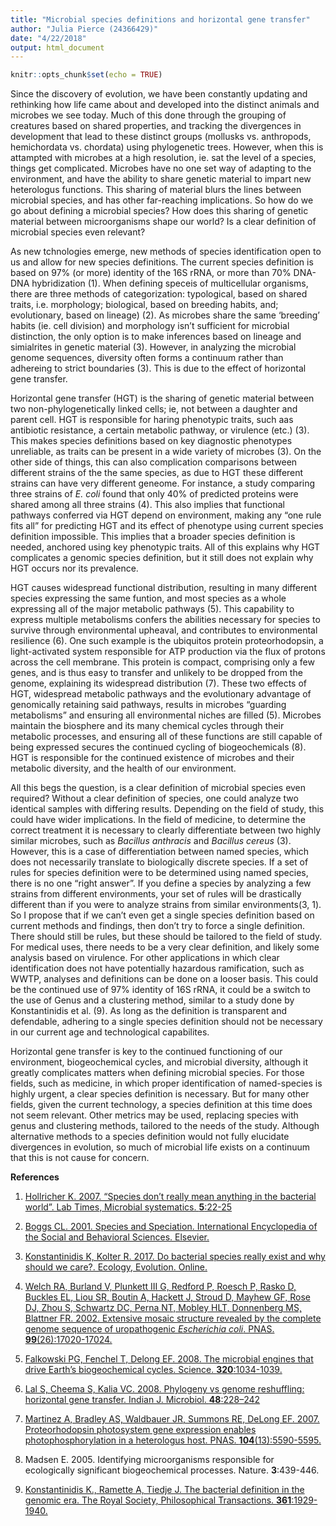 ```yaml
---
title: "Microbial species definitions and horizontal gene transfer"
author: "Julia Pierce (24366429)"
date: "4/22/2018"
output: html_document
---
```


```r
knitr::opts_chunk$set(echo = TRUE)
```
Since the discovery of evolution, we have been constantly updating and rethinking how life came about and developed into the distinct animals and microbes we see today. Much of this done through the grouping of creatures based on shared properties, and tracking the divergences in development that lead to these distinct groups (mollusks vs. anthropods, hemichordata vs. chordata) using phylogenetic trees. However, when this is attampted with microbes at a high resolution, ie. sat the level of a species, things get complicated. Microbes have no one set way of adapting to the environment, and have the ability to share genetic material to impart new heterologus functions. This sharing of material blurs the lines between microbial species, and has other far-reaching implications. So how do we go about defining a microbial species? How does this sharing of genetic material between microorganisms shape our world? Is a clear definition of microbial species even relevant? 

As new tchnologies emerge, new methods of species identification open to us and allow for new species definitions. The current species definition is based on 97% (or more) identity of the 16S rRNA, or more than 70% DNA-DNA hybridization (1). When defining speceis of multicellular organisms, there are three methods of categorization: typological, based on shared traits, i.e. morphology; biological, based on breeding habits, and; evolutionary, based on lineage) (2). As microbes share the same 'breeding' habits (ie. cell division) and morphology isn't sufficient for microbial distinction, the only option is to make inferences based on lineage and simialrites in genetic material (3). However, in analyzing the microbial genome sequences, diversity often forms a continuum rather than adhereing to strict boundaries (3). This is due to the effect of horizontal gene transfer.

Horizontal gene transfer (HGT) is the sharing of genetic material between two non-phylogenetically linked cells; ie, not between a daughter and parent cell. HGT is responsible for haring phenotypic traits, such aas antibiotic resistance, a certain metabolic pathway, or virulence (etc.) (3). This makes species definitions based on key diagnostic phenotypes unreliable, as traits can be present in a wide variety of microbes (3). On the other side of things, this can also complication comparisons between different strains of the the same species, as due to HGT these different strains can have very different geneome. For instance, a study comparing three strains of *E. coli* found that only 40% of predicted proteins were shared among all three strains (4). This also implies that functional pathways conferred via HGT depend on environment, making any "one rule fits all" for predicting HGT and its effect of phenotype using current species definition impossible. This implies that a broader species definition is needed, anchored using key phenotypic traits. All of this explains why HGT complicates a genomic species definition, but it still does not explain why HGT occurs nor its prevalence. 

HGT causes widespread functional distribution, resulting in many different species expressing the same funtion, and most species as a whole expressing all of the major metabolic pathways (5). This capability to express multiple metabolisms confers the abilities necessary for species to survive through environmental upheaval, and contributes to environmental resilience (6). One such example is the ubiquitos protein proteorhodopsin, a light-activated system responsible for ATP production via the flux of protons across the cell membrane. This protein is compact, comprising only a few genes, and is thus easy to transfer and unlikely to be dropped from the genome, explaining its widespread distribution (7). These two effects of HGT, widespread metabolic pathways and the evolutionary advantage of genomically retaining said pathways, results in microbes "guarding metabolisms" and ensuring all environmental niches are filled (5). Microbes maintain the biosphere and its many chemical cycles through their metabolic processes, and ensuring all of these functions are still capable of being expressed secures the continued cycling of biogeochemicals (8). HGT is responsible for the continued existence of microbes and their metabolic diversity, and the health of our environment.

All this begs the question, is a clear definition of microbial species even required? Without a clear definition of species, one could analyze two identical samples with differing results. Depending on the field of study, this could have wider implications. In the field of medicine, to determine the correct treatment it is necessary to clearly differentiate between two highly similar microbes, such as *Bacillus anthracis* and *Bacillus cereus* (3). However, this is a case of differentiation between named species, which does not necessarily translate to biologically discrete species. If a set of rules for species definition were to be determined using named species, there is no one "right answer". If you define a species by analyzing a few strains from different environments, your set of rules will be drastically different than if you were to analyze strains from similar environments(3, 1). So I propose that if we can't even get a single species definition based on current methods and findings, then don't try to force a single definition. There should still be rules, but these should be tailored to the field of study. For medical uses, there needs to be a very clear definition, and likely some analysis based on virulence. For other applications in which clear identification does not have potentially hazardous ramification, such as WWTP, analyses and definitions can be done on a looser basis. This could be the continued use of 97% identity of 16S rRNA, it could be a switch to the use of Genus and a clustering method, similar to a study done by Konstantinidis et al. (9). As long as the definition is transparent and defendable, adhering to a single species definition should not be necessary in our current age and technological capabilites.

Horizontal gene transfer is key to the continued functioning of our environment, biogeochemical cycles, and microbial diversity, although it greatly complicates matters when defining microbial species. For those fields, such as medicine, in which proper identification of named-species is highly urgent, a clear species definition is necessary. But for many other fields, given the current technology, a species definition at this time does not seem relevant. Other metrics may be used, replacing species with genus and clustering methods, tailored to the needs of the study. Although alternative methods to a species definition would not fully elucidate divergences in evolution, so much of microbial life exists on a continuum that this is not cause for concern. 

**References** 

1. [Hollricher K. 2007. "Species don't really mean anything in the bacterial world". Lab Times, Microbial systematics. **5**:22-25](http://www.labtimes.org/labtimes/issues/lt2007/lt05/lt_2007_05_22_25.pdf)

2. [Boggs CL. 2001. Species and Speciation. International Encyclopedia of the Social and Behavioral Sciences. Elsevier.](https://www.sciencedirect.com/science/referenceworks/9780080430768)

3. [Konstantinidis K, Kolter R. 2017. Do bacterial species really exist and why should we care?. Ecology, Evolution. Online.](http://schaechter.asmblog.org/schaechter/2017/01/do-bacterial-species-really-exist-and-why-should-we-care.html)

4. [Welch RA, Burland V, Plunkett III G, Redford P, Roesch P, Rasko D, Buckles EL, Liou SR, Boutin A, Hackett J, Stroud D, Mayhew GF, Rose DJ, Zhou S, Schwartz DC, Perna NT, Mobley HLT, Donnenberg MS, Blattner FR. 2002. Extensive mosaic structure revealed by the complete genome sequence of uropathogenic *Escherichia coli*. PNAS. **99**(26):17020-17024.](www.pnas.org cgi doi 10.1073 pnas.252529799)

5. [Falkowski PG, Fenchel T, Delong EF. 2008. The microbial engines that drive Earth's biogeochemical cycles. Science. **320**:1034-1039.](http://citeseerx.ist.psu.edu/viewdoc/download?doi=10.1.1.474.2161&rep=rep1&type=pdf)

6. [Lal S, Cheema S, Kalia VC. 2008. Phylogeny vs genome reshuffling: horizontal gene transfer. Indian J. Microbiol. **48**:228–242](https://www.ncbi.nlm.nih.gov/pmc/articles/PMC3450171/pdf/12088_2008_Article_34.pdf)

7. [Martinez A, Bradley AS, Waldbauer JR, Summons RE, DeLong EF. 2007. Proteorhodopsin photosystem gene expression enables photophosphorylation in a heterologus host. PNAS. **104**(13):5590-5595.](www.pnas.org cgi doi 10.1073 pnas.0611470104)

8. Madsen E. 2005. Identifying microorganisms responsible for ecologically significant biogeochemical processes. Nature. **3**:439-446.

9. [Konstantinidis K., Ramette A, Tiedje J. The bacterial definition in the genomic era. The Royal Society, Philosophical Transactions. **361**:1929-1940.](https://www.ncbi.nlm.nih.gov/pmc/articles/PMC1764935/pdf/rstb20061920.pdf)